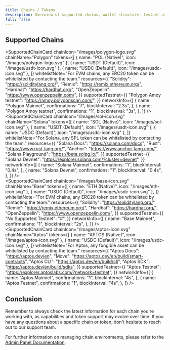 ```yaml
---
title: Chains / Tokens
description: Overview of supported chains, wallet structure, testnet availability, and token whitelisting in Okto’s ecosystem.
full: false
---
```



## Supported Chains

<SupportedChainCard
  chainIcon="/images/polygon-logo.svg"
  chainName="Polygon"
  tokens={[
    { name: "POL (Native)", icon: "/images/polygon-logo.svg" },
    { name: "USDT (Default)", icon: "/images/usdt-icon.svg" },
    { name: "USDC (Default)", icon: "/images/usdc-icon.svg" },
  ]}
  whitelistNote="For EVM chains, any ERC20 token can be whitelisted by contacting the team."
  resources={{
    "Solidity": "https://soliditylang.org/",
    "Remix": "https://remix.ethereum.org/",
    "Hardhat": "https://hardhat.org/",
    "OpenZeppelin": "https://www.openzeppelin.com/",
  }}
  supportedTestnet={{
    "Polygon Amoy testnet": "https://amoy.polygonscan.com/",
  }}
  networkInfo={[
    {
      name: "Polygon Mainnet",
      confirmations: "7",
      blockInterval: "2.3s",
    },
    {
      name: "Polygon Amoy testnet",
      confirmations: "1",
      blockInterval: "3s",
    },
  ]}
/>
<br/>
<SupportedChainCard
  chainIcon="/images/sol-icon.svg"
  chainName="Solana"
  tokens={[
    { name: "SOL (Native)", icon: "/images/sol-icon.svg" },
    { name: "USDT (Default)", icon: "/images/usdt-icon.svg" },
    { name: "USDC (Default)", icon: "/images/usdc-icon.svg" },
  ]}
  whitelistNote="For Solana, any SPL token can be whitelisted by contacting the team."
  resources={{
    "Solana Docs": "https://solana.com/docs",
    "Rust": "https://www.rust-lang.org/",
    "Anchor": "https://www.anchor-lang.com/",
    "Solana Playground": "https://beta.solpg.io/",
  }}
  supportedTestnet={{
    "Solana Devnet": "https://explorer.solana.com/?cluster=devnet",
  }}
  networkInfo={[
    {
      name: "Solana Mainnet",
      confirmations: "1",
      blockInterval: "0.4s",
    },
    {
      name: "Solana Devnet",
      confirmations: "1",
      blockInterval: "0.4s",
    },
  ]}
/>
<br/>
<SupportedChainCard
  chainIcon="/images/base-icon.svg"
  chainName="Base"
  tokens={[
    { name: "ETH (Native)", icon: "/images/eth-icon.svg" },
    { name: "USDC (Default)", icon: "/images/usdc-icon.svg" },
  ]}
  whitelistNote="For EVM chains, any ERC20 token can be whitelisted by contacting the team."
  resources={{
    "Solidity": "https://soliditylang.org/",
    "Remix": "https://remix.ethereum.org/",
    "Hardhat": "https://hardhat.org/",
    "OpenZeppelin": "https://www.openzeppelin.com/",
  }}
  supportedTestnet={{
    "No Supported Testnet": "#",
  }}
  networkInfo={[
    {
      name: "Base Mainnet",
      confirmations: "1",
      blockInterval: "2s",
    },
  ]}
/>
<br/>
<SupportedChainCard
  chainIcon="/images/aptos-icon.svg"
  chainName="Aptos"
  tokens={[
    { name: "APTOS (Native)", icon: "/images/aptos-icon.svg" },
    { name: "USDC (Default)", icon: "/images/usdc-icon.svg" },
  ]}
  whitelistNote="For Aptos, any fungible asset can be whitelisted by contacting the team."
  resources={{
    "Aptos Docs": "https://aptos.dev/en",
    "Move": "https://aptos.dev/en/build/smart-contracts",
    "Aptos CLI": "https://aptos.dev/en/build/cli",
    "Aptos SDK": "https://aptos.dev/en/build/sdks",
  }}
  supportedTestnet={{
    "Aptos Testnet": "https://explorer.aptoslabs.com/?network=testnet",
  }}
  networkInfo={[
    {
      name: "Aptos Mainnet",
      confirmations: "1",
      blockInterval: "4s",
    },
    {
      name: "Aptos Testnet",
      confirmations: "1",
      blockInterval: "4s",
    },
  ]}
/>

## Conclusion

Remember to always check the latest information for each chain you're working with, as capabilities and token support may evolve over time. If you have any questions about a specific chain or token, don't hesitate to reach out to our support team.

For further information on managing chain environments, please refer to the [Admin Panel Documentation](/docs/developer-admin-dashboard/overview).

